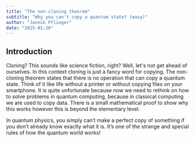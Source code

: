 ```yaml
---
title: "The non-cloning theorem"
subtitle: "Why you can't copy a quantum state? (easy)"
author: "Jannik Pflieger"
date: "2025-01-20"
---
```


## Introduction

Cloning? This sounds like science fiction, right? Well, let's not get ahead of ourselves.
In this context cloning is just a fancy word for copying.
The non-cloning theorem states that there is no operation that can copy a quantum state.
Think of it like life without a printer or without copying files on your smartphone. It is quite unfortunate because
now we need to rethink on how to solve problems in quantum computing, because in classical computing we are used to copy data.
There is a small mathematical proof to show why this works however this is beyond the elementary level.

In quantum physics, you simply can’t make a perfect copy of something if you don’t already know exactly what it is.
It’s one of the strange and special rules of how the quantum world works!

